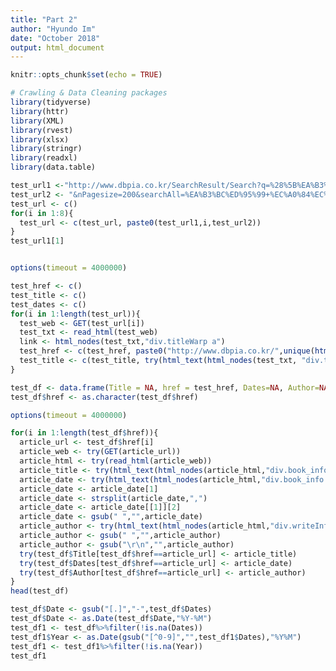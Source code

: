 ```yaml
---
title: "Part 2"
author: "Hyundo Im"
date: "October 2018"
output: html_document
---
```


```r
knitr::opts_chunk$set(echo = TRUE)
```

```r
# Crawling & Data Cleaning packages
library(tidyverse)
library(httr)
library(XML)
library(rvest)
library(xlsx)
library(stringr)
library(readxl)
library(data.table)
```
```r
test_url1 <-"http://www.dbpia.co.kr/SearchResult/Search?q=%28%5B%EA%B3%BC%ED%95%99+%EC%A0%84%EC%8B%9C%C2%A7coldb%C2%A72%C2%A751%C2%A73%5D%29&searchWord=%EC%A0%84%EC%B2%B4%3D%5E%24%EA%B3%BC%ED%95%99+%EC%A0%84%EC%8B%9C%5E*&Collection=0&nSort=1&nSorttype=desc&Page="
test_url2 <- "&nPagesize=200&searchAll=%EA%B3%BC%ED%95%99+%EC%A0%84%EC%8B%9C&Multimedia=0&specificParam=0&isFullText=0"
test_url <- c()
for(i in 1:8){
  test_url <- c(test_url, paste0(test_url1,i,test_url2))
}
test_url1[1]
```
```r

```
```r
options(timeout = 4000000)

test_href <- c()
test_title <- c()
test_dates <- c()
for(i in 1:length(test_url)){
  test_web <- GET(test_url[i])
  test_txt <- read_html(test_web)
  link <- html_nodes(test_txt,"div.titleWarp a")
  test_href <- c(test_href, paste0("http://www.dbpia.co.kr/",unique(html_attr(link,"href"))))
  test_title <- c(test_title, try(html_text(html_nodes(test_txt, "div.titleWarp a")),TRUE))
}

test_df <- data.frame(Title = NA, href = test_href, Dates=NA, Author=NA)
test_df$href <- as.character(test_df$href)
```
```r
options(timeout = 4000000)

for(i in 1:length(test_df$href)){
  article_url <- test_df$href[i]
  article_web <- try(GET(article_url))
  article_html <- try(read_html(article_web))
  article_title <- try(html_text(html_nodes(article_html,"div.book_info h3")))
  article_date <- try(html_text(html_nodes(article_html,"div.book_info dl dt")))
  article_date <- article_date[1]
  article_date <- strsplit(article_date,",")
  article_date <- article_date[[1]][2]
  article_date <- gsub(" ","",article_date)
  article_author <- try(html_text(html_nodes(article_html,"div.writeInfo")))
  article_author <- gsub(" ","",article_author)
  article_author <- gsub("\r\n","",article_author)
  try(test_df$Title[test_df$href==article_url] <- article_title)
  try(test_df$Dates[test_df$href==article_url] <- article_date)
  try(test_df$Author[test_df$href==article_url] <- article_author)
}
head(test_df)
```
```r
test_df$Date <- gsub("[.]","-",test_df$Dates)
test_df$Date <- as.Date(test_df$Date,"%Y-%M")
test_df1 <- test_df%>%filter(!is.na(Dates))
test_df1$Year <- as.Date(gsub("[^0-9]","",test_df1$Dates),"%Y%M")
test_df1 <- test_df1%>%filter(!is.na(Year))
test_df1
```
```r

```
```r

```
```r

```
```r

```
```r

```
```r

```
```r

```
```r

```
```r

```
